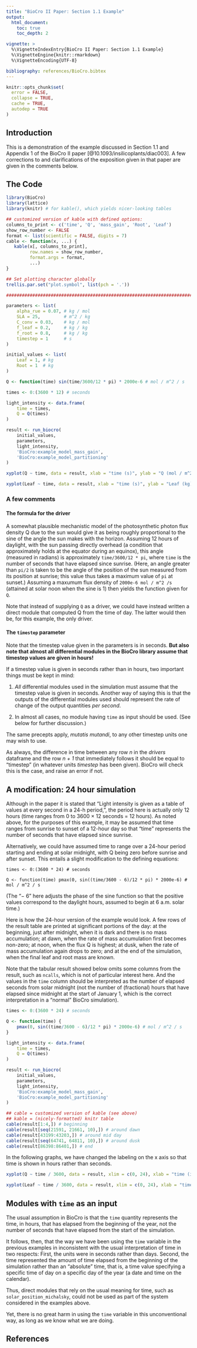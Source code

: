 ```yaml
---
title: "BioCro II Paper: Section 1.1 Example"
output:
  html_document:
    toc: true
    toc_depth: 2

vignette: >
  %\VignetteIndexEntry{BioCro II Paper: Section 1.1 Example}
  %\VignetteEngine{knitr::rmarkdown}
  %\VignetteEncoding{UTF-8}

bibliography: references/BioCro.bibtex
---
```

```r
knitr::opts_chunk$set(
  error = FALSE,
  collapse = TRUE,
  cache = TRUE,
  autodep = TRUE
)
```

<!-- Note that we start with a level-2 heading so that, following best
practices, the document title is the one and only h1 element in the
document. -->

## Introduction

This is a demonstration of the example discussed in Section 1.1 and
Appendix 1 of the BioCro II paper
[@10.1093/insilicoplants/diac003].  A few corrections to and
clarifications of the exposition given in that paper are given in the
comments below.

## The Code

```r
library(BioCro)
library(lattice)
library(knitr) # for kable(), which yields nicer-looking tables

## customized version of kable with defined options:
columns_to_print <- c('time', 'Q', 'mass_gain', 'Root', 'Leaf')
show_row_number <- FALSE
format <- list(scientific = FALSE, digits = 7)
cable <- function(x, ...) {
   kable(x[, columns_to_print],
         row.names = show_row_number,
         format.args = format,
         ...)
}

## Set plotting character globally
trellis.par.set("plot.symbol", list(pch = '.'))

################################################################################

parameters <- list(
    alpha_rue = 0.07, # kg / mol
    SLA = 25,         # m^2 / kg
    C_conv = 0.03,    # kg / mol
    f_leaf = 0.2,     # kg / kg
    f_root = 0.8,     # kg / kg
    timestep = 1      # s
)

initial_values <- list(
    Leaf = 1, # kg
    Root = 1  # kg
)

Q <- function(time) sin(time/3600/12 * pi) * 2000e-6 # mol / m^2 / s

times <- 0:(3600 * 12) # seconds

light_intensity <- data.frame(
    time = times,
    Q = Q(times)
)

result <- run_biocro(
    initial_values,
    parameters,
    light_intensity,
    'BioCro:example_model_mass_gain',
    'BioCro:example_model_partitioning'
)

xyplot(Q ~ time, data = result, xlab = "time (s)", ylab = "Q (mol / m^2 / s)")

xyplot(Leaf ~ time, data = result, xlab = "time (s)", ylab = "Leaf (kg)")
```

### A few comments

#### The formula for the driver

A somewhat plausible mechanistic model of the photosynthetic photon
flux density Q due to the sun would give it as being roughly
proportional to the sine of the angle the sun makes with the horizon.
Assuming 12 hours of daylight, with the sun passing directly overhead
(a condition that approximately holds at the equator during an
equinox), this angle (measured in radians) is approximately
`time/3600/12 * pi`, where `time` is the number of seconds that have
elapsed since sunrise.  (Here, an angle greater than `pi/2` is taken
to be the angle of the position of the sun measured from its position
at sunrise; this value thus takes a maximum value of `pi` at sunset.)
Assuming a maxumum flux density of `2000e-6 mol / m^2 /s` (attained at
solar noon when the sine is 1) then yields the function given for `Q`.

Note that instead of supplying `Q` as a driver, we could have instead
written a direct module that computed Q from the time of day.  The
latter would then be, for this example, the only driver.

#### The `timestep` parameter

Note that the timestep value given in the parameters is in seconds.
**But also note that almost all differential modules in the BioCro
library assume that timestep values are given in hours!**

If a timestep value is given in seconds rather than in hours, two
important things must be kept in mind:

1. _All_ differential modules used in the simulation must assume that
the timestep value is given in seconds.  Another way of saying this is
that the outputs of the differential modules used should represent the
rate of change of the output quantities *per second*.

2. In almost all cases, no module having `time` as input should be
used.  (See below for further discussion.)

The same precepts apply, _mutatis mutandi_, to any other timestep
units one may wish to use.

As always, the difference in time between any row _n_ in the _drivers_
dataframe and the row _n + 1_ that immediately follows it should be
equal to "timestep" (in whatever units _timestep_ has been given). BioCro
will check this is the case, and raise an error if not.


## A modification: 24 hour simulation

Although in the paper it is stated that "Light intensity is given as a
table of values at every second in a 24-h period,", the period here is
actually only 12 hours (time ranges from 0 to 3600 × 12 seconds = 12
hours).  As noted above, for the purposes of this example, it may be
assumed that time ranges from sunrise to sunset of a 12-hour day so
that "time" represents the number of seconds that have elapsed since
sunrise.

Alternatively, we could have assumed time to range over a 24-hour
period starting and ending at solar midnight, with Q being zero before
sunrise and after sunset.  This entails a slight modification to the
defining equations:

    times <- 0:(3600 * 24) # seconds

    Q <- function(time) pmax(0, sin((time/3600 - 6)/12 * pi) * 2000e-6) # mol / m^2 / s

(The "− 6" here adjusts the phase of the sine function so that the
positive values correspond to the daylight hours, assumed to begin at
6 a.m. solar time.)

Here is how the 24-hour version of the example would look.  A few rows
of the result table are printed at significant portions of the day: at
the beginning, just after midnight, when it is dark and there is no
mass accumulation; at dawn, when the rate of mass accumulation first
becomes non-zero; at noon, when the flux Q is highest; at dusk, when
the rate of mass accumulation again drops to zero; and at the end of
the simulation, when the final leaf and root mass are known.

Note that the tabular result showed below omits some columns from the
result, such as `ncalls`, which is not of particular interest here.
And the values in the `time` column should be interpreted as the
number of elapsed seconds from solar midnight (not the number of
(fractional) hours that have elapsed since midnight at the start of
January 1, which is the correct interpretation in a "normal" BioCro
simulation).

```r
times <- 0:(3600 * 24) # seconds

Q <- function(time) {
    pmax(0, sin((time/3600 - 6)/12 * pi) * 2000e-6) # mol / m^2 / s
}

light_intensity <- data.frame(
    time = times,
    Q = Q(times)
)

result <- run_biocro(
    initial_values,
    parameters,
    light_intensity,
    'BioCro:example_model_mass_gain',
    'BioCro:example_model_partitioning'
)

## cable = customized version of kable (see above)
## kable = (nicely-formatted) knitr table
cable(result[1:4,]) # beginning
cable(result[seq(21591, 21661, 10),]) # around dawn
cable(result[43199:43203,]) # around mid day
cable(result[seq(64741, 64811, 10),]) # around dusk
cable(result[86398:86401,]) # end
```

In the following graphs, we have changed the labeling on the x axis so
that time is shown in hours rather than seconds.

```r
xyplot(Q ~ time / 3600, data = result, xlim = c(0, 24), xlab = "time (in hours)", ylab = "Q (mol / m^2 / s)")

xyplot(Leaf ~ time / 3600, data = result, xlim = c(0, 24), xlab = "time (in hours)", ylab = "Leaf (kg)")
```

## Modules with `time` as an input

The usual assumption in BioCro is that the `time` quantity represents
the time, in hours, that has elapsed from the beginning of the year,
not the number of seconds that have elapsed from the start of the simulation.

It follows, then, that the way we have been using the `time` variable
in the previous examples in inconsistent with the usual interpretation
of time in two respects: First, the units were in seconds rather than
days. Second, the time represented the amount of time elapsed from
the beginning of the simulation rather than an "absolute" time, that
is, a time value specifying a specific time of day on a specific day
of the year (a date and time on the calendar).

Thus, direct modules that rely on the usual meaning for time, such as
`solar_position_michalsky`, could not be used as part of the system
considered in the examples above.

Yet, there is no great harm in using the `time` variable in this
unconventional way, as long as we know what we are doing.

## References

